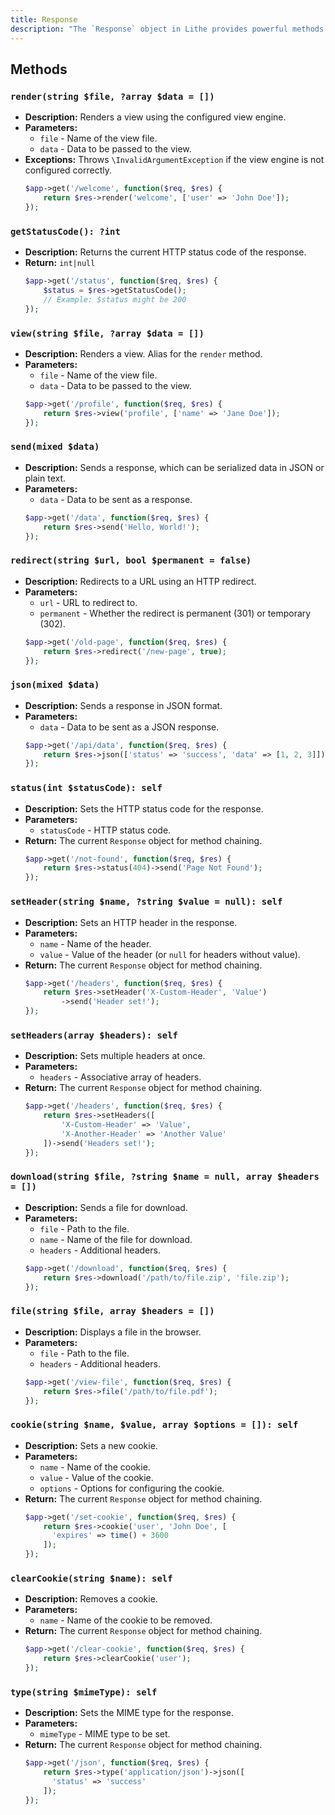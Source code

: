 ```yaml
---
title: Response
description: "The `Response` object in Lithe provides powerful methods for handling and sending HTTP responses, offering flexibility in web application development."
---
```


## Methods

### `render(string $file, ?array $data = [])`
  - **Description:** Renders a view using the configured view engine.
  - **Parameters:**
    - `file` - Name of the view file.
    - `data` - Data to be passed to the view.
  - **Exceptions:** Throws `\InvalidArgumentException` if the view engine is not configured correctly.
    ```php
    $app->get('/welcome', function($req, $res) {
        return $res->render('welcome', ['user' => 'John Doe']);
    });
    ```

### `getStatusCode(): ?int`
  - **Description:** Returns the current HTTP status code of the response.
  - **Return:** `int|null`
    ```php
    $app->get('/status', function($req, $res) {
        $status = $res->getStatusCode();
        // Example: $status might be 200
    });
    ```

### `view(string $file, ?array $data = [])`
  - **Description:** Renders a view. Alias for the `render` method.
  - **Parameters:**
    - `file` - Name of the view file.
    - `data` - Data to be passed to the view.
    ```php
    $app->get('/profile', function($req, $res) {
        return $res->view('profile', ['name' => 'Jane Doe']);
    });
    ```

### `send(mixed $data)`
  - **Description:** Sends a response, which can be serialized data in JSON or plain text.
  - **Parameters:**
    - `data` - Data to be sent as a response.
    ```php
    $app->get('/data', function($req, $res) {
        return $res->send('Hello, World!');
    });
    ```

### `redirect(string $url, bool $permanent = false)`
  - **Description:** Redirects to a URL using an HTTP redirect.
  - **Parameters:**
    - `url` - URL to redirect to.
    - `permanent` - Whether the redirect is permanent (301) or temporary (302).
    ```php
    $app->get('/old-page', function($req, $res) {
        return $res->redirect('/new-page', true);
    });
    ```

### `json(mixed $data)`
  - **Description:** Sends a response in JSON format.
  - **Parameters:**
    - `data` - Data to be sent as a JSON response.
    ```php
    $app->get('/api/data', function($req, $res) {
        return $res->json(['status' => 'success', 'data' => [1, 2, 3]]);
    });
    ```

### `status(int $statusCode): self`
  - **Description:** Sets the HTTP status code for the response.
  - **Parameters:**
    - `statusCode` - HTTP status code.
  - **Return:** The current `Response` object for method chaining.
    ```php
    $app->get('/not-found', function($req, $res) {
        return $res->status(404)->send('Page Not Found');
    });
    ```

### `setHeader(string $name, ?string $value = null): self`
  - **Description:** Sets an HTTP header in the response.
  - **Parameters:**
    - `name` - Name of the header.
    - `value` - Value of the header (or `null` for headers without value).
  - **Return:** The current `Response` object for method chaining.
    ```php
    $app->get('/headers', function($req, $res) {
        return $res->setHeader('X-Custom-Header', 'Value')
            ->send('Header set!');
    });
    ```

### `setHeaders(array $headers): self`
  - **Description:** Sets multiple headers at once.
  - **Parameters:**
    - `headers` - Associative array of headers.
  - **Return:** The current `Response` object for method chaining.
    ```php
    $app->get('/headers', function($req, $res) {
        return $res->setHeaders([
            'X-Custom-Header' => 'Value',
            'X-Another-Header' => 'Another Value'
        ])->send('Headers set!');
    });
    ```

### `download(string $file, ?string $name = null, array $headers = [])`
  - **Description:** Sends a file for download.
  - **Parameters:**
    - `file` - Path to the file.
    - `name` - Name of the file for download.
    - `headers` - Additional headers.
    ```php
    $app->get('/download', function($req, $res) {
        return $res->download('/path/to/file.zip', 'file.zip');
    });
    ```

### `file(string $file, array $headers = [])`
  - **Description:** Displays a file in the browser.
  - **Parameters:**
    - `file` - Path to the file.
    - `headers` - Additional headers.
    ```php
    $app->get('/view-file', function($req, $res) {
        return $res->file('/path/to/file.pdf');
    });
    ```

### `cookie(string $name, $value, array $options = []): self`
  - **Description:** Sets a new cookie.
  - **Parameters:**
    - `name` - Name of the cookie.
    - `value` - Value of the cookie.
    - `options` - Options for configuring the cookie.
  - **Return:** The current `Response` object for method chaining.
    ```php
    $app->get('/set-cookie', function($req, $res) {
        return $res->cookie('user', 'John Doe', [
          'expires' => time() + 3600
        ]);
    });
    ```

### `clearCookie(string $name): self`
  - **Description:** Removes a cookie.
  - **Parameters:**
    - `name` - Name of the cookie to be removed.
  - **Return:** The current `Response` object for method chaining.
    ```php
    $app->get('/clear-cookie', function($req, $res) {
        return $res->clearCookie('user');
    });
    ```

### `type(string $mimeType): self`
  - **Description:** Sets the MIME type for the response.
  - **Parameters:**
    - `mimeType` - MIME type to be set.
  - **Return:** The current `Response` object for method chaining.
    ```php
    $app->get('/json', function($req, $res) {
        return $res->type('application/json')->json([
          'status' => 'success'
        ]);
    });
    ```